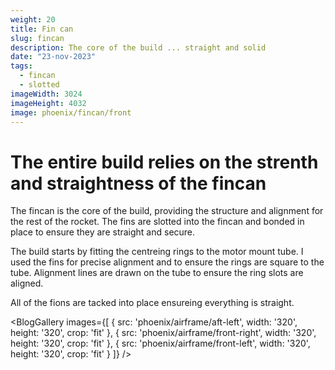 ```yaml
---
weight: 20 
title: Fin can
slug: fincan
description: The core of the build ... straight and solid
date: "23-nov-2023"
tags:
  - fincan
  - slotted
imageWidth: 3024
imageHeight: 4032
image: phoenix/fincan/front
---
```

# The entire build relies on the strenth and straightness of the fincan

The fincan is the core of the build, providing the structure and alignment for the rest of the 
rocket. The fins are slotted into the fincan and bonded in place to ensure they are straight and secure.

The build starts by fitting the centreing rings to the motor mount tube. I used the fins for precise alignment
and to ensure the rings are square to the tube. Alignment lines are drawn on the tube to ensure the ring
slots are aligned.

<BlogImage
  src='phoenix/fincan/core'
  alt='fincan front'
  width='2240'
  height='3983'
/>

All of the fions are tacked into place ensureing everything is straight.

<BlogGallery
  images={[
    {
      src: 'phoenix/airframe/aft-left',
      width: '320',
      height: '320',
      crop: 'fit'
    },
    {
      src: 'phoenix/airframe/front-right',
      width: '320',
      height: '320',
      crop: 'fit'
    },
    {
      src: 'phoenix/airframe/front-left',
      width: '320',
      height: '320',
      crop: 'fit'
    }
  ]}
/>

